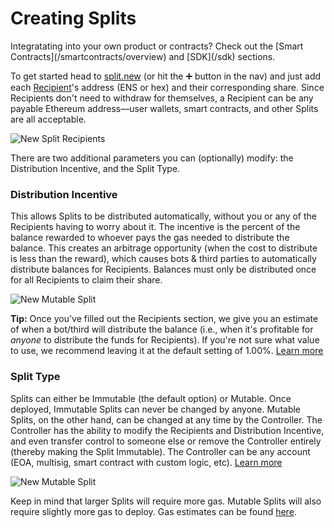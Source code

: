 
# Creating Splits

<Callout emoji="🛠">
  Integratating into your own product or contracts? Check out the [Smart
  Contracts](/smartcontracts/overview) and [SDK](/sdk) sections.
</Callout>

To get started head to [split.new](https://split.new) (or hit the ➕ button in
the nav) and just add each [Recipient](/core-concepts#recipient)'s address (ENS
or hex) and their corresponding share. Since Recipients don't need to withdraw
for themselves, a Recipient can be any payable Ethereum address—user wallets,
smart contracts, and other Splits are all acceptable.

![New Split Recipients](/new-split-recipients.png)

There are two additional parameters you can (optionally) modify: the
Distribution Incentive, and the Split Type.

### Distribution Incentive

This allows Splits to be distributed automatically, without you or any of the
Recipients having to worry about it. The incentive is the percent of the balance
rewarded to whoever pays the gas needed to distribute the balance. This creates
an arbitrage opportunity (when the cost to distribute is less than the reward),
which causes bots & third parties to automatically distribute balances for
Recipients. Balances must only be distributed once for all Recipients to claim
their share.

![New Mutable Split](/new-split-distributorfee.png)

**Tip:** Once you've filled out the Recipients section, we give you an estimate
of when a bot/third will distribute the balance (i.e., when it's profitable for
_anyone_ to distribute the funds for Recipients). If you're not sure what value
to use, we recommend leaving it at the default setting of 1.00%.
[Learn more](/core-concepts#distributor-fee)

### Split Type

Splits can either be Immutable (the default option) or Mutable. Once deployed,
Immutable Splits can never be changed by anyone. Mutable Splits, on the other
hand, can be changed at any time by the Controller. The Controller has the
ability to modify the Recipients and Distribution Incentive, and even transfer
control to someone else or remove the Controller entirely (thereby making the
Split Immutable). The Controller can be any account (EOA, multisig, smart
contract with custom logic, etc). [Learn more](/core-concepts#mutable-split)

![New Mutable Split](/new-split-mutable.png)

Keep in mind that larger Splits will require more gas. Mutable Splits will also
require slightly more gas to deploy. Gas estimates can be found
[here](/appendices/gas-estimates).
